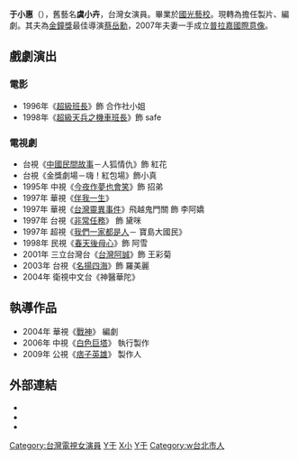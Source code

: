 {{noteTA
|1=zh-hans:于小惠;zh-hk:于小惠;zh-tw:于小惠; 
|G1=Show
}}
{{藝人
|姓名=于小惠
|類型=製作人
|本名=虞小卉
|羅馬拼音=Yu Hsiao-Hui
|英文名=Crystal Yu
|出生日期={{birth_date_and _age|1975|9|29}}
|出生地點={{TWN}}[[台北|台北]]
|職業=演員、製片人、編劇
|配偶={{marriage|[[蔡岳勳|蔡岳勳]]|2000}}
|兒女=2子2女
|國籍={{ROC}}
|教育程度=[[國光藝校|國光藝校]]
|獎項 = {{awards|name=[[電視金鐘獎|電視金鐘獎]]|award=最佳連續劇編劇獎 |year=2003年 |title=《[[名揚四海_(電視劇)|名揚四海]]》}}
}}

'''于小惠'''（{{bd|1975年|9月29日|catIdx=Y于}}），舊藝名'''虞小卉'''，台灣女演員。畢業於[[國光藝校|國光藝校]]。現轉為擔任製片、編劇。其夫為[[金鐘獎|金鐘獎]]最佳導演[[蔡岳勳|蔡岳勳]]，2007年夫妻一手成立[[普拉嘉國際意像|普拉嘉國際意像]]。

==戲劇演出==
===電影===
*1996年《[[超級班長|超級班長]]》飾 合作社小姐
*1998年《[[超級天兵之機車班長|超級天兵之機車班長]]》飾 safe

===電視劇===
*台視《[[中國民間故事|中國民間故事]]－人狐情仇》飾 紅花
*台視《金獎劇場－嗨！紅包場》飾小真
*1995年 中視《[[今夜作夢也會笑|今夜作夢也會笑]]》飾 招弟
*1997年 華視《[[伴我一生_(1997年電視劇)|伴我一生]]》
*1997年 華視《[[台灣靈異事件|台灣靈異事件]]》飛越鬼門關 飾 李阿嬌
*1997年 台視《[[非常任務|非常任務]]》 飾 黛咪
*1997年 超視《[[我們一家都是人|我們一家都是人]]－ 寶島大國民》
*1998年 民視《[[春天後母心_(1998年電視劇)|春天後母心]]》飾 阿雪
*2001年 三立台灣台《[[台灣阿誠|台灣阿誠]]》飾 王彩菊
*2003年 台視《[[名揚四海_(電視劇)|名揚四海]]》飾 羅美麗
*2004年 衛視中文台《神醫華陀》

==執導作品==
*2004年 華視《[[戰神_(電視劇)|戰神]]》 編劇
*2006年 中視《[[白色巨塔_(2006年電視劇)|白色巨塔]]》 執行製作
*2009年 公視《[[痞子英雄|痞子英雄]]》 製作人

==外部連結==
*{{Sinaweibo|2694344524|製片人_于小惠}}
* {{hkmdb name|48801}}
* {{douban people}}

[[Category:台灣電視女演員|Category:台灣電視女演員]]
[[Category:金鐘獎得主|Y于]]
[[Category:虞姓|X小]]
[[Category:台灣電影監製|Y于]]
[[Category:w台北市人|Category:w台北市人]]